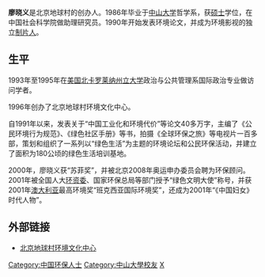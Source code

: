 '''廖晓义'''是北京地球村的创办人。1986年毕业于[[中山大学|中山大学]]哲学系，获[[硕士|硕士]]学位，在中国社会科学院做助理研究员。1990年开始发表环境论文，并成为环境影视的独立[[制片人|制片人]]。

==生平==
1993年至1995年在[[美国|美国]][[北卡罗莱纳州立大学|北卡罗莱纳州立大学]]政治与公共管理系国际政治专业做访问学者。

1996年创办了北京地球村环境文化中心。

自1991年以来，发表关于“中国工业化和环境代价”等论文40多万字，主编了《公民环境行为规范》、《绿色社区手册》等书，拍摄《全球环保之旅》等电视片一百多部，策划和组织了一系列以“绿色生活”为主题的环境论坛和公民环保活动，并建立了面积为180公顷的绿色生活培训基地。

2000年，廖晓义获“苏菲奖”，并被北京2008年奥运申办委员会聘为环保顾问。
2001年被全国人大[[环资委|环资委]]、国家环保总局等部门授予“绿色文明大使”称号，并获2001年[[澳大利亚|澳大利亚]]最高环境奖“班克西亚国际环境奖”，还成为2001年“《中国妇女》时代人物”。

==外部链接==
*[http://www.gvbchina.org 北京地球村环境文化中心] {{Wayback|url=http://www.gvbchina.org/ |date=20220318010601 }}

{{China-academic-bio-stub}}
{{Authority control}}
{{DEFAULTSORT:L}}
[[Category:中国环保人士|Category:中国环保人士]]
[[Category:中山大學校友|Category:中山大學校友]]
[[Category:廖姓|X]]